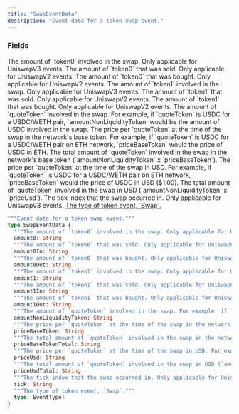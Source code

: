 ```yaml
---
title: "SwapEventData"
description: "Event data for a token swap event."
---
```


### Fields

<ResponseField name="amount0" type="String">
  The amount of `token0` involved in the swap. Only applicable for UniswapV3 events.
</ResponseField>

<ResponseField name="amount0In" type="String">
  The amount of `token0` that was sold. Only applicable for UniswapV2 events.
</ResponseField>

<ResponseField name="amount0Out" type="String">
  The amount of `token0` that was bought. Only applicable for UniswapV2 events.
</ResponseField>

<ResponseField name="amount1" type="String">
  The amount of `token1` involved in the swap. Only applicable for UniswapV3 events.
</ResponseField>

<ResponseField name="amount1In" type="String">
  The amount of `token1` that was sold. Only applicable for UniswapV2 events.
</ResponseField>

<ResponseField name="amount1Out" type="String">
  The amount of `token1` that was bought. Only applicable for UniswapV2 events.
</ResponseField>

<ResponseField name="amountNonLiquidityToken" type="String">
  The amount of `quoteToken` involved in the swap. For example, if `quoteToken` is USDC for a USDC/WETH pair, `amountNonLiquidityToken` would be the amount of USDC involved in the swap.
</ResponseField>

<ResponseField name="priceBaseToken" type="String">
  The price per `quoteToken` at the time of the swap in the network&#39;s base token. For example, if `quoteToken` is USDC for a USDC/WETH pair on ETH network, `priceBaseToken` would the price of USDC in ETH.
</ResponseField>

<ResponseField name="priceBaseTokenTotal" type="String">
  The total amount of `quoteToken` involved in the swap in the network&#39;s base token (`amountNonLiquidityToken` x `priceBaseToken`).
</ResponseField>

<ResponseField name="priceUsd" type="String">
  The price per `quoteToken` at the time of the swap in USD. For example, if `quoteToken` is USDC for a USDC/WETH pair on ETH network, `priceBaseToken` would the price of USDC in USD ($1.00).
</ResponseField>

<ResponseField name="priceUsdTotal" type="String">
  The total amount of `quoteToken` involved in the swap in USD (`amountNonLiquidityToken` x `priceUsd`).
</ResponseField>

<ResponseField name="tick" type="String">
  The tick index that the swap occurred in. Only applicable for UniswapV3 events.
</ResponseField>

<a href="/api-reference/types/eventtype">
  <ResponseField name="type" type="EventType!" required>
    The type of token event, `Swap`.
  </ResponseField>
</a>


```graphql SwapEventData
"""Event data for a token swap event."""
type SwapEventData {
  """The amount of `token0` involved in the swap. Only applicable for UniswapV3 events."""
  amount0: String
  """The amount of `token0` that was sold. Only applicable for UniswapV2 events."""
  amount0In: String
  """The amount of `token0` that was bought. Only applicable for UniswapV2 events."""
  amount0Out: String
  """The amount of `token1` involved in the swap. Only applicable for UniswapV3 events."""
  amount1: String
  """The amount of `token1` that was sold. Only applicable for UniswapV2 events."""
  amount1In: String
  """The amount of `token1` that was bought. Only applicable for UniswapV2 events."""
  amount1Out: String
  """The amount of `quoteToken` involved in the swap. For example, if `quoteToken` is USDC for a USDC/WETH pair, `amountNonLiquidityToken` would be the amount of USDC involved in the swap."""
  amountNonLiquidityToken: String
  """The price per `quoteToken` at the time of the swap in the network's base token. For example, if `quoteToken` is USDC for a USDC/WETH pair on ETH network, `priceBaseToken` would the price of USDC in ETH."""
  priceBaseToken: String
  """The total amount of `quoteToken` involved in the swap in the network's base token (`amountNonLiquidityToken` x `priceBaseToken`)."""
  priceBaseTokenTotal: String
  """The price per `quoteToken` at the time of the swap in USD. For example, if `quoteToken` is USDC for a USDC/WETH pair on ETH network, `priceBaseToken` would the price of USDC in USD ($1.00)."""
  priceUsd: String
  """The total amount of `quoteToken` involved in the swap in USD (`amountNonLiquidityToken` x `priceUsd`)."""
  priceUsdTotal: String
  """The tick index that the swap occurred in. Only applicable for UniswapV3 events."""
  tick: String
  """The type of token event, `Swap`."""
  type: EventType!
}
```
